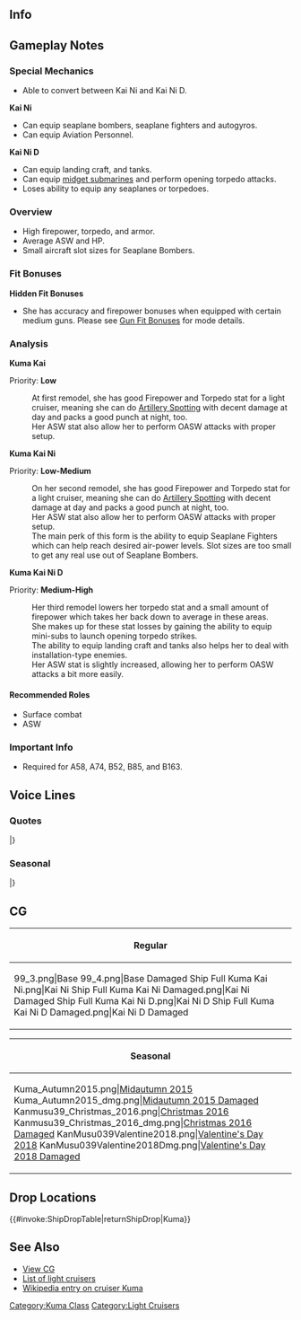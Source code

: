 ==Info==
{{KanmusuInfo|ID=039}}
{{KanmusuInfo|ID=039a}}
{{KanmusuInfo|ID=452}}
{{KanmusuInfo|ID=457}}

==Gameplay Notes==
===Special Mechanics===
* Able to convert between Kai Ni and Kai Ni D.

'''Kai Ni'''
* Can equip seaplane bombers, seaplane fighters and autogyros.
* Can equip Aviation Personnel.

'''Kai Ni D'''
* Can equip landing craft, and tanks.
* Can equip [[:Category:Midget_Submarine|midget submarines]] and perform opening torpedo attacks.
* Loses ability to equip any seaplanes or torpedoes.

===Overview===
* High firepower, torpedo, and armor.
* Average ASW and HP.
* Small aircraft slot sizes for Seaplane Bombers.

===Fit Bonuses===
{{:{{BASEPAGENAME}}/Equipment Bonuses}}
{{clear}}

'''Hidden Fit Bonuses'''
* She has accuracy and firepower bonuses when equipped with certain medium guns. Please see [[Gun Fit Bonuses]] for mode details.

===Analysis===
'''Kuma Kai'''

Priority: '''Low'''

:At first remodel, she has good Firepower and Torpedo stat for a light cruiser, meaning she can do [[Artillery Spotting]] with decent damage at day and packs a good punch at night, too.
:Her ASW stat also allow her to perform OASW attacks with proper setup.

'''Kuma Kai Ni'''

Priority: '''Low-Medium'''

:On her second remodel, she has good Firepower and Torpedo stat for a light cruiser, meaning she can do [[Artillery Spotting]] with decent damage at day and packs a good punch at night, too.
:Her ASW stat also allow her to perform OASW attacks with proper setup.
:The main perk of this form is the ability to equip Seaplane Fighters which can help reach desired air-power levels. Slot sizes are too small to get any real use out of Seaplane Bombers.

'''Kuma Kai Ni D'''

Priority: '''Medium-High'''

:Her third remodel lowers her torpedo stat and a small amount of firepower which takes her back down to average in these areas.
:She makes up for these stat losses by gaining the ability to equip mini-subs to launch opening torpedo strikes.
:The ability to equip landing craft and tanks also helps her to deal with installation-type enemies.
:Her ASW stat is slightly increased, allowing her to perform OASW attacks a bit more easily.

====Recommended Roles====
* Surface combat
* ASW

===Important Info===
* Required for A58, A74, B52, B85, and B163.

==Voice Lines==
===Quotes===
{{ShipquoteHeader}}
{{ShipquoteKai
|scenario = Introduction
|origin = クマー。よろしくだクマ。
|translation = Kuma~ Nice to meet you-kuma.<ref>Her verbal tic is '-kuma'.</ref>
|audio = Kuma-Introduction.ogg
}}
{{ShipquoteKai|scenario = Introduction|kai2 = true
|origin = クーマー！今日も頑張るクマ！
|translation = Kuumaa! I'll work hard today too-kuma!
}}
{{ShipquoteKai
|scenario = Library
|origin = 球磨型軽巡洋艦の1番艦、球磨だクマ。
佐世保生まれだクマ。
ちょっと古いところもあるけど、頑張るクマー。
|translation = I'm the 1st ship of the Kuma-class light cruisers, Kuma-kuma.
I was born in Sasebo-kuma.
Though I'm a bit outdated, I'll do my best-kuma.<ref>She was commissioned in 1920, making her a bit outdated by the time World War 2 begun.</ref>
|audio = Kuma-Library.ogg
}}
{{ShipquoteKai
|scenario = Secretary 1
|origin = クマ？
|translation = Kuma?
|audio = Kuma-Secretary_1.ogg
}}
{{ShipquoteKai
|scenario = Secretary 2
|origin =呼んだクマ？
|translation = Did you call me-kuma?
|audio = Kuma-Secretary_2.ogg
}}
{{ShipquoteKai|scenario = Secretary 2|kai2 = true
|origin = 改装されたクマ。呼んだクマ？
|translation = I've been upgraded-kuma. Did you call-kuma?
}}
{{ShipquoteKai
|scenario = Secretary 3
|origin = なでなでしないでほしいクマー。ぬいぐるみじゃないクマー。
|translation = I wish you'd stop patting my head-kuma. I'm not a teddy bear-kuma.
|audio = Kuma-Secretary_3.ogg
}}
{{ShipquoteKai
|scenario = Secretary Idle
|kai = yes
|origin = クマー…クマー…べ、別に退屈してないクマ。充実してるクマ！
|translation = Kuma... kuma... I-I'm not bored at all-kuma. I'm enjoying myself-kuma!
|audio = Kuma-Idle.ogg
}}
{{ShipquoteKai
|scenario = Secretary (Married)
|origin = てーとく、お疲れだクマー。たまにはゆっくり休むといいクマー。
|translation = Thanks for your hard work, Admiral-kuma. It's fine to rest once in a while-kuma.
|audio = Kuma-Wedding_Line.ogg
}}
{{ShipquoteKai
|scenario = Wedding
|origin = ふっふっふ～、提督が釣れたクマー。もう離さないクマー。クマクマー！
|translation =Fufufu~ I've got you-kuma. I won't let you go-kuma. Kumakuma!
|audio = Kuma-Wedding.ogg
}}
{{ShipquoteKai
|scenario = Looking At Scores
|origin = お手紙が届いてるクマー。
|translation = A letter has arrived-kuma.
|audio = Kuma-Looking_At_Scores.ogg
}}
{{ShipquoteKai|scenario = Looking At Scores|kai2 = true
|origin = 情報を見るクマ？はい来たクマ。
|translation = You want to view the information-kuma? Here you go-kuma.
}}
{{ShipquoteKai
|scenario = Joining the Fleet
|origin = 球磨、出撃するクマー！
|translation = Kuma, sortieing-kuma!
|audio = Kuma-Joining_A_Fleet.ogg
}}
{{ShipquoteKai
|scenario = Equipment 1
|origin = ふっふっふ～、強くなったクマー。<ref>Shared with Supply before Kai.</ref>
|translation = Fufufu~ I got stronger-kuma.
|audio = Kuma-Equipment_1.ogg
}}
{{ShipquoteKai
|scenario = Equipment 2
|origin = ふふふ～ん♪よい感じだクマー。
|translation = Fufufu~♪ This feels good-kuma.
|audio = Kuma-Equipment_2.ogg
}}
{{ShipquoteKai|scenario = Equipment 2|kai2 = true
|origin = 安心だクマ！
|translation = This is reassuring-kuma!
}}
{{ShipquoteKai|scenario = Equipment 2|kai2d = true
|origin = 安心だクマ！
|translation = This is reassuring-kuma!
}}
{{ShipquoteKai
|scenario = Equipment 3
|origin = クマぁ♪
|translation = Kuma~♪
|audio = Kuma-Equipment_3.ogg
}}
{{ShipquoteKai
|scenario = Supply
|kai = yes
|origin = 助かるクマー！
|translation = This helps-kuma!
|audio = KumaKai-Supply.ogg
}}
{{ShipquoteKai
|scenario = Docking Minor
|origin = ゆとりの行動をするクマ。
|translation = I'll take it slow-kuma.
|audio = Kuma-Docking_Minor.ogg
}}
{{ShipquoteKai|scenario = Docking Minor|kai2 = true
|origin = 大人のクマはゆとりの行動をするクマ。
|translation = I know how to take it slow because I'm mature-kuma.
}}
{{ShipquoteKai
|scenario = Docking Major
|origin = もう少しで死ぬところだったクマー！
|translation = Just a little bit more and I'd have died-kuma!
|audio = Kuma-Docking_Major.ogg
}}
{{ShipquoteKai
|scenario = Construction
|origin =新造艦ができたクマー。
|translation = A new ship has just been built-kuma.
|audio = Kuma-Construction.ogg
}}
{{ShipquoteKai
|scenario = Returning from Sortie
|origin = 作戦終了。報告見るクマ？
|translation = Operation over. Do you want to see the report-kuma?
|audio = Kuma-Returning_From_Sortie.ogg
}}
{{ShipquoteKai
|scenario = Starting a Sortie
|origin = 球磨を選ぶとはいい選択クマ！
|translation = Picking me was a good choice-kuma!
|audio = Kuma-Starting_A_Sortie.ogg
}}
{{ShipquoteKai
|scenario = Starting a Battle
|origin =なめるなクマー！
|translation = Don't underestimate me-kuma!
|audio = Kuma-Battle_Start.ogg
}}
{{ShipquoteKai
|scenario = Attack
|origin =左舷に敵艦だクマ！
|translation = Enemy ships to port-kuma!
|audio = Kuma-Attack.ogg
}}
{{ShipquoteKai|scenario = Attack|kai2 = true
|origin = 敵艦、発見。球磨の実力を見るクマ！
|translation = Enemy ships spotted. I'll show you what I can really do-kuma!
}}
{{ShipquoteKai
|scenario = Night Attack
|origin = 魚雷発射クマー！
|translation = Launch torpedoes-kuma!
|audio = Kuma-Night_Attack.ogg
}}
{{ShipquoteKai|scenario = Night Attack|kai2d = true
|origin = クマ、クマ！
|translation = Kuma kuma!
}}
{{ShipquoteKai
|scenario = Night Battle
|origin = 追撃戦に移るクマー！
|translation = Commence pursuit-kuma!
|audio = Kuma-Night_Battle.ogg
}}
{{ShipquoteKai|scenario = Night Battle|kai2 = true
|origin = 夜戦で仕上げるクマ。クーマー！
|translation = Let's finish them off at night-kuma. Kuuumaaa!
}}
{{ShipquoteKai
|scenario = MVP
|origin = 意外に優秀なクマちゃんって、よく言われるクマ。
|translation = I've been told that I'm a surprisingly exellent kuma-chan-kuma.<ref>'Kuma-chan' usually refers to 'teddy bears' in Japan. </ref>
|audio = Kuma-MVP.ogg
}}
{{ShipquoteKai|scenario = MVP|kai2 = true
|origin = やるときはやる球磨ちゃんって言われてるクマ。
|translation = They call me "Pinch-hitter Kuma"-kuma.
}}
{{ShipquoteKai
|scenario = Minor Damage 1
|origin = おぉー！
|translation = Ooh~!
|audio = Kuma-Minor_Damage_1.ogg
}}
{{ShipquoteKai
|scenario = Minor Damage 2
|origin = 被弾クマー！
|translation = I'm hit-kuma!
|audio = Kuma-Minor_Damage_2.ogg
}}
{{ShipquoteKai
|scenario = Major Damage
|origin = クマをこんな姿にするなんて･･･屈辱だクマ･･･
|translation = How humiliating... for me to look like this-kuma...
|audio = Kuma-Major_Damage.ogg
}}
{{ShipquoteKai
|scenario = Sunk
|origin = この球磨をもってしても…ここまでクマ…
|translation = I did what I could... but this is as far as I go-kuma...
|audio = Kuma-Sunk.ogg
}}
|} <references/>

{{clear}}

===Seasonal===
{{SeasonalHeaderOld}}
{{SeasonalQuote
|scenario = [[Seasonal/Rainy_Season_2015|Rainy Season 2015]]
|origin = 梅雨は苦手だクマ…。ク～マ～…ク～マ～…。あ、雨は苦手だクマ…。ク～マ～…
|translation =	I don’t like the rainy season-kuma… Kumaaa… Kumaaa… I don’t like the rain… Kumaaa…
|audio = Kuma_Rainy_Season_Sec1_2015.ogg
|notes = 
}}
{{SeasonalQuote
|scenario = [[Seasonal/Mid_Summer_Season_Update|Midsummer 2015]]
|origin = 夏だー！！泳ぎに行くクマー。球磨の河泳ぎのテクニックを見るクマ！シャケも捕るクマ。…あぁ、冗談だクマよ？
|translation = It’s summer!! Let’s go swimming-kuma. I’ll show you my river swimming technique-kuma! I can even catch salmon-kuma. …Ah, that was a joke you know-kuma?	
|audio = Kuma_Mid_Summer.ogg
|notes =
}}
{{SeasonalQuote
|scenario = [[Seasonal/Mid_Autumn_2015_Seasonal_Update|Midautumn 2015]]
|origin = クゥ～マ～、クマ、クマ?
|translation =	Ku~ma~, Kuma, Kuma?
|audio = Kuma_Mid_Autumn2015.ogg
|notes =
}}
{{SeasonalQuote
|scenario = [[Seasonal/End_of_Year_2015|End of Year 2015]]
|origin = 大掃除だくま。球磨も頑張るくま。でも、もう飽きたくま。逃げるくま！
|translation =	It’s spring cleaning-kuma. I’ll do my best-kuma. But I’m already tired of it-kuma. I’m outta here-kuma!
|audio = Kuma_Year_End_2015_Sec1.ogg
|notes = 
}}
{{SeasonalQuote
|scenario = [[Seasonal/New_Year_2016|New Year 2016]]
|origin = あけだクマ！おめでとうクマ！今年も頑張るクマ？ク～マ～
|translation =	It’s a new year-kuma! Congrats-kuma! Work hard this year-kuma? Ku~ ma~
|audio = Kuma_New_Years_Day_2016.ogg
|notes = 
}}
{{SeasonalQuote
|scenario = [[Seasonal/Valentine%27s_Day_2016|Valentine’s Day 2016]]
|origin = 提督ぅ…これあげるくま。大丈夫くま。中身はチョコだくま。安心食べるといいくま。
|translation =	Admiral… This is for you-kuma. Don’t worry-kuma. It’s chocolate inside-kuma. So just eat it-kuma.
|audio = Kuma_Valentine_Sec1.ogg
|notes = 
}}
{{SeasonalQuote
|scenario = [[Seasonal/Third_Anniversary|3rd Anniversary]]
|origin = まさかの三周年だくま。球磨も驚きだくま。でも、おもでたいくま。くま！
|translation =	It can’t really be the 3rd Anniversary-kuma. I’m shocked-kuma. But, congratulations-kuma! Kuma!
|audio = Kuma_3rd_Anniversary_Sec1.mp3
|notes = 
}}
{{SeasonalQuote
|scenario = [[Seasonal/Setsubun_2017|Setsubun 2017]]
|origin = 節分だクマ。豆を投げるクマ。目標は…木曾！…わやめて。…大井！…もやめて。えぇ、多摩だクマ！……多摩、すまんクマ。
|translation =	It’s Setsubun-kuma. I’m going to throw beans-kuma. The target is… Kiso! …Better not… Ooi! …Better not either. Eh, it’ll be Tama-kuma! …Forgive me, Tama.
|audio = Kuma_Setsubun_2017.mp3
|notes = 
}}
{{SeasonalQuote
|scenario = [[Seasonal/Saury_2017|Saury Festival 2017]]
|origin = 秋刀魚だクマ？鮭じゃないクマ？まあ、いいクマ…やってやるぜクマ！クーマー。
|translation =	Sanma-kuma? Not salmon-kuma? Fine then-kuma… I’ll give it a shot-kuma! Kuuumaaa.
|audio = Kuma_Sec1_Saury_2017.mp3
|notes = 
}}
{{SeasonalQuote
|scenario = [[Seasonal/Fifth_Anniversary|5th Anniversary]]
|origin = まさかの五周年だクマ。球磨もおどろきだクマ。でも、おめでたいクマ。クーマー。
|translation =	I can’t believe it’s the 5th Anniversary-kuma. I’m surprised too-kuma. But, congratulations-kuma. Kuumaa.
|audio = Kuma_5th_Anniversary_Sec1.mp3
|notes = 
}}
{{SeasonalQuote
|scenario = [[Seasonal/Sixth_Anniversary|6th Anniversary]]
|origin = まさか、まさかの六周年だクマ！球磨も超驚きだクマ。でも、おめでたいクマ。クーマ！クマ、クマ！
|translation =	I really can't believe it's the 6th Anniversary-kuma! I'm really surprised-kuma! But, I'm happy-kuma! Kuuumaaa! Kuma, kuma!
|audio = Kuma_6th_Anniversary_Sec1.mp3
|notes = 
}}
{{SeasonalQuote
|scenario = [[Seasonal/Seventh_Anniversary|7th Anniversary]]
|origin = 	まさか、まさかの七周年だクマ。球磨は呆れたクマ。でも本当におめでたいクマ。クマ、クーマー！
|translation =	It's seriously the 7th Anniversary. I'm shocked. But it's a really special day. Kuma kuumaaa!
|audio = Kuma_7th_Anniversary_Secretary_1.mp3
|notes = 
}}
|}<references/>

{{clear}}

==CG==
{| class="mw-collapsible mw-collapsed wikitable" style="width: 100%;"
!Regular
|-
|<gallery>
99_3.png|Base
99_4.png|Base Damaged
Ship Full Kuma Kai Ni.png|Kai Ni
Ship Full Kuma Kai Ni Damaged.png|Kai Ni Damaged
Ship Full Kuma Kai Ni D.png|Kai Ni D
Ship Full Kuma Kai Ni D Damaged.png|Kai Ni D Damaged
</gallery>
|}

{| class="mw-collapsible mw-collapsed wikitable" style="width: 100%;"
!Seasonal
|-
|<gallery>
Kuma_Autumn2015.png|[[Seasonal/Mid_Autumn_2015_Seasonal_Update|Midautumn 2015]]
Kuma_Autumn2015_dmg.png|[[Seasonal/Mid_Autumn_2015_Seasonal_Update|Midautumn 2015 Damaged]]
Kanmusu39_Christmas_2016.png|[[Seasonal/Christmas_2016|Christmas 2016]]
Kanmusu39_Christmas_2016_dmg.png|[[Seasonal/Christmas_2016|Christmas 2016 Damaged]]
KanMusu039Valentine2018.png|[[Seasonal/Valentine%27s_Day_2018|Valentine's Day 2018]]
KanMusu039Valentine2018Dmg.png|[[Seasonal/Valentine%27s_Day_2018|Valentine's Day 2018 Damaged]]
</gallery>
|}

==Drop Locations==
{{#invoke:ShipDropTable|returnShipDrop|Kuma}}



==See Also==
*[[{{PAGENAME}}/Gallery|View {{PAGENAME}} CG]]
*[[EliteCL|List of light cruisers]]
*[[wikipedia:Japanese_cruiser_Kuma|Wikipedia entry on cruiser Kuma]]
{{shiplist}}
[[Category:Kuma Class]]
[[Category:Light Cruisers]]